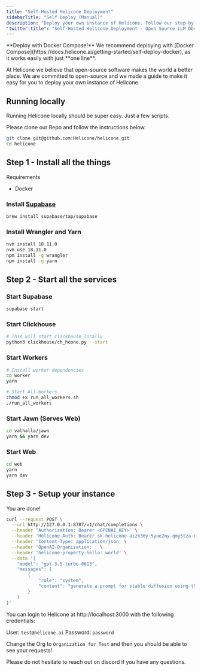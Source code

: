 ```yaml
---
title: "Self-Hosted Helicone Deployment"
sidebarTitle: "Self Deploy (Manual)"
description: "Deploy your own instance of Helicone. Follow our step-by-step guide to set up a local, self-hosted version of the LLM observability platform."
"twitter:title": "Self-Hosted Helicone Deployment - Open Source LLM Observability"
---
```


<Warning>
  **Deploy with Docker Compose!** We recommend deploying with [Docker Compose](https://docs.helicone.ai/getting-started/self-deploy-docker), 
  as it works easily with just **one line**.
</Warning>


At Helicone we believe that open-source software makes the world a better place. We are committed to open-source and we made a guide to make it easy for you to deploy your own instance of Helicone.

## Running locally

Running Helicone locally should be super easy. Just a few scripts.

Please clone our Repo and follow the instructions below.

```bash
git clone git@github.com:Helicone/helicone.git
cd helicone
```

## Step 1 - Install all the things

Requirements

- Docker

### Install [Supabase](https://supabase.com/docs/guides/cli)

```bash
brew install supabase/tap/supabase
```

### Install Wrangler and Yarn

```bash
nvm install 18.11.0
nvm use 18.11.0
npm install -g wrangler
npm install -g yarn
```

## Step 2 - Start all the services

### Start Supabase

```bash
supabase start
```

### Start Clickhouse

```bash
# This will start clickhouse locally
python3 clickhouse/ch_hcone.py --start
```

### Start Workers

```bash
# Install worker dependencies
cd worker
yarn
```

```bash
# Start All Workers
chmod +x run_all_workers.sh
./run_all_workers
```

### Start Jawn (Serves Web)

```bash
cd valhalla/jawn
yarn && yarn dev
```

### Start Web

```bash
cd web
yarn
yarn dev
```

## Step 3 - Setup your instance

You are done!

```bash
curl --request POST \
  --url http://127.0.0.1:8787/v1/chat/completions \
  --header 'Authorization: Bearer <OPENAI_KEY>' \
  --header 'Helicone-Auth: Bearer sk-helicone-aizk36y-5yue2my-qmy5tza-n7x3aqa' \
  --header 'Content-Type: application/json' \
  --header 'OpenAI-Organization: ' \
  --header 'helicone-property-hello: world' \
  --data '{
    "model": "gpt-3.5-turbo-0613",
    "messages": [
        {
            "role": "system",
            "content": "generate a prompt for stable diffusion using this article.\n The prompt should instruct the image generation model to generate a image that would be suitable for the main image of the article.\n Therefore, the image should be relevant to the article, while being photorealistic, and safe for work.\n Only include the prompt, and do not include a introduction to the prompt. The entire prompt should be 90 characters or less. Make it as relevant to the image as possible, but do not include people or faces in the prompt."
        }
    ]
}'
```

You can login to Helicone at http://localhost:3000
with the following credentials:

User: `test@helicone.ai`
Password: `password`

Change the Org to `Organization for Test` and then you should be able to see your requests!

Please do not hesitate to reach out on discord if you have any questions.

